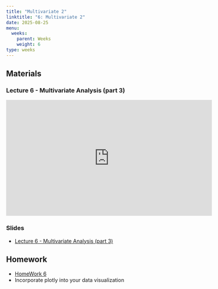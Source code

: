 ```yaml
---
title: "Multivariate 2"
linktitle: "6: Multivariate 2"
date: 2025-08-25
menu:
  weeks:
    parent: Weeks
    weight: 6
type: weeks
---
```


## Materials

### Lecture 6 - Multivariate Analysis (part 3)
<iframe width="560" height="315" src="https://www.youtube.com/embed/P7RsKcUHW6I" title="PSC 4175 - Lecture 6 - Multivariate Analysis, Part 3" frameborder="0" allow="accelerometer; autoplay; clipboard-write; encrypted-media; gyroscope; picture-in-picture; web-share" referrerpolicy="strict-origin-when-cross-origin" allowfullscreen></iframe>


### Slides
- [Lecture 6 - Multivariate Analysis (part 3)](../../lectures/6_Multivariate3.html)


## Homework
- [HomeWork 6](../../homeworks/psc4175_hw_6/)
- Incorporate plotly into your data visualization
